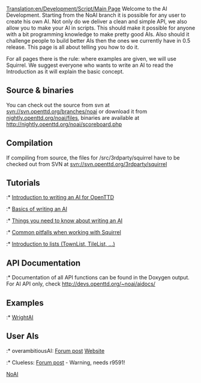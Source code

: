 [[Translation:en/Development/Script/Main Page]]
Welcome to the AI Development. Starting from the NoAI branch it is possible for any user to create his own AI. Not only do we deliver a clean and simple API, we also allow you to make your AI in scripts. This should make it possible for anyone with a bit programming knowledge to make pretty good AIs. Also should it challenge people to build better AIs then the ones we currently have in 0.5 release. This page is all about telling you how to do it.

For all pages there is the rule: where examples are given, we will use Squirrel. We suggest everyone who wants to write an AI to read the Introduction as it will explain the basic concept.

==Source & binaries==
You can check out the source from svn at svn://svn.openttd.org/branches/noai or download it from [http://nightly.openttd.org/noai/files/ nightly.openttd.org/noai/files], binaries are available at http://nightly.openttd.org/noai/scoreboard.php

==Compilation==
If compiling from source, the files for /src/3rdparty/squirrel have to be checked out from SVN at svn://svn.openttd.org/3rdparty/squirrel

==Tutorials==
:* [[en/Development/Script/Introduction|Introduction to writing an AI for OpenTTD]]
:* [[en/Development/Script/Basics|Basics of writing an AI]]
:* [[en/Development/Script/Need To Know|Things you need to know about writing an AI]]
:* [[en/Development/Script/Squirrel pitfalls|Common pitfalls when working with Squirrel]]
:* [[en/Development/Script/Lists|Introduction to lists (TownList, TileList, ...)]]

==API Documentation==
:* Documentation of all API functions can be found in the Doxygen output. For AI API only, check http://devs.openttd.org/~noai/aidocs/

==Examples==
:* [[en/Development/Script/WrightAI|WrightAI]]


==User AIs==
:* overambitiousAI: [http://tt-forums.net/viewtopic.php?p=632579#p632579 Forum post] [http://homepages.uni-paderborn.de/leise/ Website]
:* Clueless: [http://tt-forums.net/viewtopic.php?p=573508#p573508 Forum post] - Warning, needs r9591!

[[Category:en/Development|NoAI]]